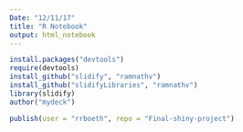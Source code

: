 ```yaml
---
Date: "12/11/17"
title: "R Notebook"
output: html_notebook
---
```


```r
install.packages("devtools")
require(devtools)
install_github("slidify", "ramnathv")
install_github("slidifyLibraries", "ramnathv")
library(slidify)
author("mydeck")
```


```r
publish(user = "rrboeth", repo = "Final-shiny-project")
```
